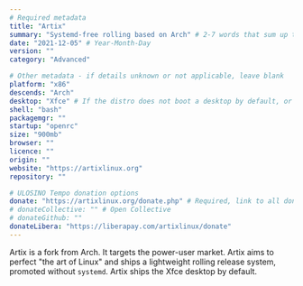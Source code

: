 ```yaml
---
# Required metadata
title: "Artix"
summary: "Systemd-free rolling based on Arch" # 2-7 words that sum up the distribution
date: "2021-12-05" # Year-Month-Day
version: ""
category: "Advanced"

# Other metadata - if details unknown or not applicable, leave blank
platform: "x86"
descends: "Arch"
desktop: "Xfce" # If the distro does not boot a desktop by default, or doesn't ship one, leave 'desktop' blank
shell: "bash"
packagemgr: ""
startup: "openrc"
size: "900mb"
browser: ""
licence: ""
origin: ""
website: "https://artixlinux.org"
repository: ""

# ULOSINO Tempo donation options
donate: "https://artixlinux.org/donate.php" # Required, link to all donation options
# donateCollective: "" # Open Collective
# donateGithub: ""
donateLibera: "https://liberapay.com/artixlinux/donate"
---
```


Artix is a fork from Arch. It targets the power-user market. Artix aims to perfect "the art of Linux" and ships a lightweight rolling release system, promoted without `systemd`. Artix ships the Xfce desktop by default.
